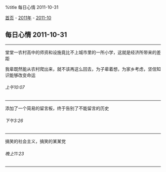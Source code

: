 %title 每日心情 2011-10-31

[[../../../index|首页]] - [[../index|2011年]] - [[index|2011-10]]
==每日心情 2011-10-31==
----
堂堂一农村高中的师资和设施竟比不上城市里的一所小学，这就是经济所带来的差距

我辈既然能从农村爬出来，就不该再这么回去，为子辈着想，为家乡考虑，坚信知识能够改变命运
======上午10:07======
----
添加了一个简易的留言板，终于告别了不能留言的历史
======下午3:26======
----
搞笑的社会主义，搞笑的某某党
======晚上11:23======
----
